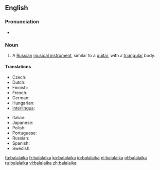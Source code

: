 {{wikipedia}}
==English==

===Pronunciation===
* {{rhymes|aɪkə}}

===Noun===
{{en-noun}}

# {{musical instrument}} A [[Russian]] [[musical instrument]], similar to a [[guitar]], with a [[triangular]] body.

====Translations====
{{trans-top|russian instrument}}
* Czech: {{t-|cs|balalajka|f}}
* Dutch: {{t+|nl|balalaika|f}}
* Finnish: {{t+|fi|balalaikka}}
* French: {{t|fr|balalaïka|f}}
* German: {{t+|de|Balalaika|f}}
* Hungarian: {{t-|hu|balalajka}}
* [[Interlingua]]: {{t-|ia|balalaika|xs=Interlingua}}
{{trans-mid}}
* Italian: {{t-|it|balalaika|f}}
* Japanese: {{t-|ja|バラライカ|tr=bararaika|sc=Jpan}}
* Polish: {{t|pl|bałałajka|f}}
* Portuguese: {{t-|pt|balalaika|f}}
* Russian: {{t+|ru|балалайка|f|tr=balalájka|sc=Cyrl}}
* Spanish: {{t|ru|balalaica|f}}
* Swedish: {{t-|sv|balalajka|c}}
{{trans-bottom}}

[[fa:balalaika]]
[[fr:balalaika]]
[[ko:balalaika]]
[[io:balalaika]]
[[nl:balalaika]]
[[pl:balalaika]]
[[ru:balalaika]]
[[vi:balalaika]]
[[zh:balalaika]]